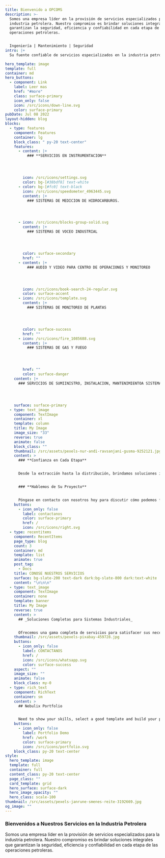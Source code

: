 ```yaml
---
title: Bienvenido a OPCOMS
description: >-
  Somos una empresa líder en la provisión de servicios especializados para la
  industria petrolera. Nuestro compromiso es brindar soluciones integrales que
  garantizan la seguridad, eficiencia y confiabilidad en cada etapa de las
  operaciones petroleras.


  Ingeniería | Mantenimiento | Seguridad
intro: |+
  Su fuente confiable de servicios especializados en la industria petrolera.

hero_template: image
template: full
container: md
hero_buttons:
  - component: Link
    label: Leer mas
    href: "#more"
    class: surface-primary
    icon_only: false
    icon: /src/icons/down-line.svg
    color: surface-primary
pubDate: Jul 08 2022
layout-hidden: blog
blocks:
  - type: features
    component: Features
    container: lg
    block_class: " py-20 text-center"
    features:
      - content: |+
          ### **SERVICIOS EN INSTRUMENTACION**




        icon: /src/icons/settings.svg
        color: bg-[#38bdf8] text-white
      - color: bg-[#fc0] text-black
        icon: /src/icons/speedometer_4963445.svg
        content: |+
          ### SISTEMAS DE MEDICION DE HIDROCARBUROS.




      - icon: /src/icons/blocks-group-solid.svg
        content: |+
          ### SISTEMAS DE VOCEO INDUSTRIAL




        color: surface-secondary
        href: ""
      - content: |+
          ### AUDIO Y VIDEO PARA CENTRO DE OPERACIONES Y MONITOREO




        icon: /src/icons/book-search-24-regular.svg
        color: surface-accent
      - icon: /src/icons/template.svg
        content: |+
          ### SISTEMAS DE MONITOREO DE PLANTAS




        color: surface-success
        href: ""
      - icon: /src/icons/fire_1085688.svg
        content: |+
          ### SISTEMAS DE GAS Y FUEGO




        href: ""
        color: surface-danger
    content: |+
      ### SERVICIOS DE SUMIINISTRO, INSTALACION, MANTENIMIENTOA SISTEMAS DE:




    surface: surface-primary
  - type: text_image
    component: TextImage
    container: xl
    template: column
    title: My Image
    image_size: "33"
    reverse: true
    animate: false
    block_class: ""
    thumbnail: /src/assets/pexels-nur-andi-ravsanjani-gusma-9252121.jpg
    content: >
      ### **Confianza en Cada Etapa**


      Desde la extracción hasta la distribución, brindamos soluciones integrales. Nuestra dedicación a la excelencia es la base de su éxito.


      ### **Hablemos de Su Proyecto**


      Póngase en contacto con nosotros hoy para discutir cómo podemos fortalecer sus operaciones en la industria petrolera.
    buttons:
      - icon_only: false
        label: contactanos
        color: surface-primary
        href: /
        icon: /src/icons/right.svg
  - type: recentitems
    component: RecentItems
    page_type: blog
    count: 3
    container: md
    template: list
    animate: true
    post_tag:
      - Docs
    title: CONOSE NUESTROS SERVICIOS
    surface: bg-slate-200 text-dark dark:bg-slate-800 dark:text-white
    content: "\n\n\n"
  - type: text_image
    component: TextImage
    container: none
    template: banner
    title: My Image
    reverse: true
    content: >
      ## _Soluciones Completas para Sistemas Industriales_


      Ofrecemos una gama completa de servicios para satisfacer sus necesidades. Desde la adquisición de equipos hasta la instalación experta y el mantenimiento continuo, estamos aquí para simplificar sus operaciones.
    thumbnail: /src/assets/pexels-pixabay-459728.jpg
    buttons:
      - icon_only: false
        label: CONTACTANOS
        href: /
        icon: /src/icons/whatsapp.svg
        color: surface-success
    aspect: ""
    image_size: ""
    animate: false
    block_class: my-0
  - type: rich_text
    component: RichText
    container: sm
    content: >
      ## Nebulix Portfolio


      Need to show your skills, select a good template and build your portfolio with nebulix.
    buttons:
      - icon_only: false
        label: Portfolio Demo
        href: /work
        color: surface-primary
        icon: /src/icons/portfolio.svg
    block_class: py-20 text-center
style:
  hero_template: image
  template: full
  container: full
  content_class: py-20 text-center
  page_class: ""
  card_template: grid
  hero_surface: surface-dark
  hero_image_opacity: ""
  hero_class: scale-100
thumbnail: /src/assets/pexels-janrune-smenes-reite-3192669.jpg
og_image: ""
---
```

### **Bienvenidos a Nuestros Servicios en la Industria Petrolera**

Somos una empresa líder en la provisión de servicios especializados para la industria petrolera. Nuestro compromiso es brindar soluciones integrales que garantizan la seguridad, eficiencia y confiabilidad en cada etapa de las operaciones petroleras.
